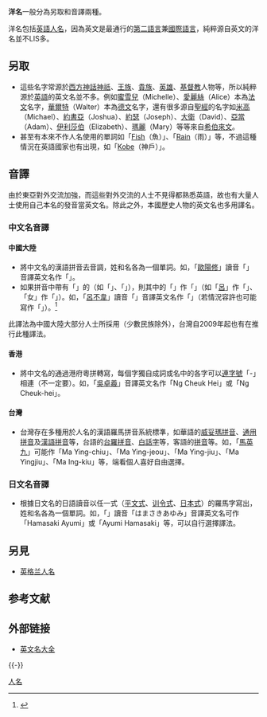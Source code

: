 '''洋名'''{{fact|泛指[[東亞|東亞]]人所取除本名以外用[[拉丁字母|拉丁字母]]拼寫的名稱。}}一般分為另取和音譯兩種。

洋名包括[[英語人名|英語人名]]，因為英文是最通行的[[第二語言|第二語言]]兼[[國際語言|國際語言]]，純粹源自英文的洋名並不LIS多。

==另取==
*這些名字常源於[[西方文化|西方]][[神話|神話]][[神祇|神祇]]、[[王族|王族]]、[[貴族|貴族]]、[[英雄|英雄]]、[[基督教|基督教]]人物等，所以純粹源於[[英語|英語]]的英文名並不多。例如[[蜜雪兒|蜜雪兒]]（Michelle）、[[愛麗絲|愛麗絲]]（Alice）本為[[法文|法文]]名字，[[華爾特|華爾特]]（Walter）本為[[德文|德文]]名字，還有很多源自[[聖經|聖經]]的名字如[[米高|米高]]（Michael）、[[約書亞|約書亞]]（Joshua）、[[约瑟夫_(男名)|約瑟]]（Joseph）、[[大衛|大衛]]（David）、[[亞當|亞當]]（Adam）、[[伊丽莎白|伊利莎伯]]（Elizabeth）、[[瑪麗|瑪麗]]（Mary）等等來自[[希伯來文|希伯來文]]。
*甚至有本來不作人名使用的單詞如「[[梁靜茹|Fish]]（魚）」、「[[李彩華|Rain]]（雨）」等，不過這種情況在英語國家也有出現，如「[[科比·布莱恩特|Kobe]]（神戶）」。

==音譯==
{{see also|漢姓羅馬字標註}}
由於東亞對外交流加強，而這些對外交流的人士不見得都熟悉英語，故也有大量人士使用自己本名的發音當英文名。除此之外，本國歷史人物的英文名也多用譯名。
===中文名音譯===
====中國大陸====
*將中文名的漢語拼音去音調，姓和名各為一個單詞。如，「[[歐陽修|歐陽修]]」讀音「{{lang|la|Ōuyáng Xiū}}」音譯英文名作「{{lang|la|Ouyang Xiu}}」。
*如果拼音中帶有「{{lang|la|ü}}」的（如「{{lang|la|Lü}}」、「{{lang|la|Nü}}」），則其中的「{{lang|la|ü}}」作「{{lang|la|yu}}」（如「[[呂姓|呂]]」作「{{lang|la|Lyu}}」、「女」作「{{lang|la|Nyu}}」）。如，「[[呂不韋|呂不韋]]」讀音「{{lang|la|Lǚ Bùwéi}}」音譯英文名作「{{lang|la|Lyu Buwei}}」（若情況容許也可能寫作「{{lang|la|Lü Buwei}}」）。<ref>{{Cite web |url=http://hznews.hangzhou.com.cn/shehui/content/2012-08/21/content_4344299.htm |title=存档副本 |accessdate=2012-08-23 |archive-date=2012-11-27 |archive-url=https://web.archive.org/web/20121127123257/http://hznews.hangzhou.com.cn/shehui/content/2012-08/21/content_4344299.htm |dead-url=yes }}</ref>

此譯法為中國大陸大部分人士所採用（少數民族除外），台灣自2009年起也有在推行此種譯法。

====香港====
{{see|香港政府粵語拼音|香港人名}}
*將中文名的通過港府粵拼轉寫，每個字獨自成詞或名中的各字可以[[連字號|連字號]]「-」相連（不一定要）。如，「[[吳卓羲|吳卓羲]]」音譯英文名作「Ng Cheuk Hei」或「Ng Cheuk-hei」。

====台灣====
{{main|台灣人名}}
*台灣存在多種用於人名的漢語羅馬拼音系統標準，如華語的[[威妥瑪拼音|威妥瑪拼音]]、[[通用拼音|通用拼音]]及[[漢語拼音|漢語拼音]]等，台語的[[台羅拼音|台羅拼音]]、[[白話字|白話字]]等，客語的[[臺灣客家語拼音方案|拼音]]等。如，「[[馬英九|馬英九]]」可能作「Ma Ying-chiu」、「Ma Ying-jeou」、「Ma Ying-jiu」、「Ma Yingjiu」、「Ma Ing-kiu」等，端看個人喜好自由選擇。

===日文名音譯===
*根據日文名的日語讀音以任一式（[[平文式罗马字|平文式]]、[[训令式罗马字|训令式]]、[[日本式罗马字|日本式]]）的羅馬字寫出，姓和名各為一個單詞。如，「{{nihongo|[[濱崎步|濱崎步]]|浜崎あゆみ}}」讀音「はまさきあゆみ」音譯英文名可作「Hamasaki Ayumi」或「Ayumi Hamasaki」等，可以自行選擇譯法。

==另見==
*[[英格兰人名|英格兰人名]]

== 参考文献 ==
{{Reflist}}

== 外部链接 ==
* [https://web.archive.org/web/20090217224827/http://yingwenming.com/ 英文名大全]

{{-}}
{{各文化人名}}

[[Category:人名|]]